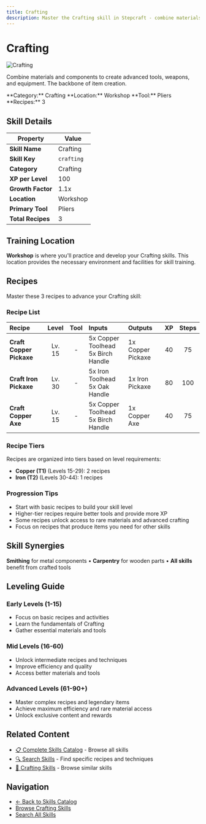 ```yaml
---
title: Crafting
description: Master the Crafting skill in Stepcraft - combine materials and components to create advanced tools, weapons, and equipment
---
```


# Crafting

<div className="flex items-start gap-6 mb-8">
  <div className="flex-shrink-0">
    <img src="/assets/icons/crafting.png" alt="Crafting" className="w-24 h-24 border rounded-lg" />
  </div>
  <div className="flex-1">
    <div className="space-y-2">
      <p className="text-lg text-muted-foreground">Combine materials and components to create advanced tools, weapons, and equipment. The backbone of item creation.</p>
      <div className="flex flex-wrap gap-4 text-sm">
        <span className="px-2 py-1 bg-blue-100 dark:bg-blue-900 rounded-md">
          **Category:** Crafting
        </span>
        <span className="px-2 py-1 bg-purple-100 dark:bg-purple-900 rounded-md">
          **Location:** Workshop
        </span>
        <span className="px-2 py-1 bg-green-100 dark:bg-green-900 rounded-md">
          **Tool:** Pliers
        </span>
        <span className="px-2 py-1 bg-amber-100 dark:bg-amber-900 rounded-md">
          **Recipes:** 3
        </span>
      </div>
    </div>
  </div>
</div>

## Skill Details

| Property | Value |
|----------|-------|
| **Skill Name** | Crafting |
| **Skill Key** | `crafting` |
| **Category** | Crafting |
| **XP per Level** | 100 |
| **Growth Factor** | 1.1x |
| **Location** | Workshop |
| **Primary Tool** | Pliers |
| **Total Recipes** | 3 |

## Training Location

**Workshop** is where you'll practice and develop your Crafting skills. This location provides the necessary environment and facilities for skill training.


## Recipes

Master these 3 recipes to advance your Crafting skill:

### Recipe List

| Recipe | Level | Tool | Inputs | Outputs | XP | Steps |
|:-------|:-----:|:----:|:-------|:--------|:--:|:-----:|
| **Craft Copper Pickaxe** | Lv. 15 | - | 5x Copper Toolhead<br/>5x Birch Handle | 1x Copper Pickaxe | 40 | 75 |
| **Craft Iron Pickaxe** | Lv. 30 | - | 5x Iron Toolhead<br/>5x Oak Handle | 1x Iron Pickaxe | 80 | 100 |
| **Craft Copper Axe** | Lv. 15 | - | 5x Copper Toolhead<br/>5x Birch Handle | 1x Copper Axe | 40 | 75 |

### Recipe Tiers

Recipes are organized into tiers based on level requirements:

- **Copper (T1)** (Levels 15-29): 2 recipes
- **Iron (T2)** (Levels 30-44): 1 recipes

### Progression Tips

- Start with basic recipes to build your skill level
- Higher-tier recipes require better tools and provide more XP
- Some recipes unlock access to rare materials and advanced crafting
- Focus on recipes that produce items you need for other skills


## Skill Synergies

**Smithing** for metal components • **Carpentry** for wooden parts • **All skills** benefit from crafted tools

## Leveling Guide

### Early Levels (1-15)
- Focus on basic recipes and activities
- Learn the fundamentals of Crafting
- Gather essential materials and tools

### Mid Levels (16-60)
- Unlock intermediate recipes and techniques
- Improve efficiency and quality
- Access better materials and tools

### Advanced Levels (61-90+)
- Master complex recipes and legendary items
- Achieve maximum efficiency and rare material access
- Unlock exclusive content and rewards

## Related Content

- [📋 Complete Skills Catalog](/docs/skills) - Browse all skills
- [🔍 Search Skills](/search) - Find specific recipes and techniques
- [📝 Crafting Skills](/docs/skills#crafting) - Browse similar skills

## Navigation

- [← Back to Skills Catalog](/docs/skills)
- [Browse Crafting Skills](/docs/skills#crafting)
- [Search All Skills](/search)
